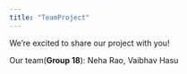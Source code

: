```yaml
---
title: "TeamProject"
---
```


We're excited to share our project with you!

Our team(**Group 18**): Neha Rao, Vaibhav Hasu
